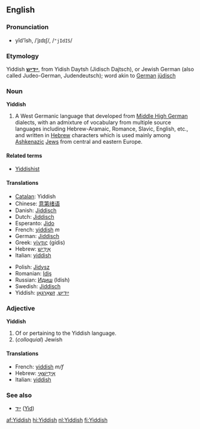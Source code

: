 ==English==

===Pronunciation===
*yĭd'ĭsh, /ˈjɪdɪʃ/, /<tt>"jIdIS</tt>/

===Etymology===
Yiddish '''[[ייִדיש]]''', from Yidish Daytsh (Jidisch Dajtsch), or Jewish German (also called Judeo-German, Judendeutsch); word akin to [[German]] [[jüdisch]]

===Noun===
{{wikipedia|Yiddish language}}
'''Yiddish'''

#A West Germanic language that developed from [[Middle High German]] dialects, with an admixture of vocabulary from multiple source languages including Hebrew-Aramaic, Romance, Slavic, English, etc., and written in [[Hebrew]] characters which is used mainly among [[Ashkenazi|Ashkenazic]] [[Jew|Jews]] from central and eastern Europe.

====Related terms====
*[[Yiddishist]]

====Translations====
{{top}}
*[[Catalan]]: Yiddish
*Chinese: [[意第绪语]]
*Danish: [[Jiddisch]]
*Dutch: [[Jiddisch]]
*Esperanto: [[Jido]]
*French: [[yiddish]] ''m''
*German: [[Jiddisch]]
*Greek: [[γίντις]] (g&iacute;dis)
*Hebrew: [[אידיש|אִידִישׁ]]
*Italian: [[yiddish]] {{m}}
{{mid}}
*Polish: [[Jidysz]]
*Romanian: [[Idiş]]
*Russian: [[Идиш]] (Idish)
*Swedish: [[Jiddisch]]
*Yiddish: [[ייִדיש]], [[זשאַרגאָן]]
{{bottom}}

===Adjective===
'''Yiddish'''
# Of or pertaining to the Yiddish language.
# (''colloquial'') Jewish

====Translations====
{{top}}
*French: [[yiddish]] ''m/f''
*Hebrew: [[אידישאי|אִידִישָׁאִי]]
*Italian: [[yiddish]] {{m}}
{{mid}}
{{bottom}}

===See also===
*[[ייִד]] ([[Jew|Yid]]) {{m}}


{{interwiktionary|code=yi}}

[[af:Yiddish]]
[[hi:Yiddish]]
[[nl:Yiddish]]
[[fi:Yiddish]]